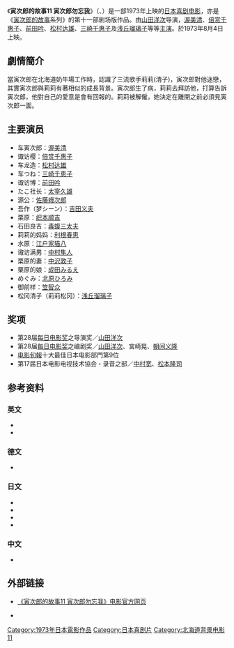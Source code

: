 {{noteTA
|1=zh:男人真命苦; zh-cn:寅次郎的故事; zh-tw:男人真命苦; zh-hk:男人四十戇居居;
}}
{{Infobox Film
| name = 寅次郎的故事11 寅次郎勿忘我<br><small>男はつらいよ 寅次郎忘れな草<br>Tora-san's Forget Me Not</small>
| image = 
| caption = 
| director = [[山田洋次|山田洋次]]
| producer = 
| writer = 山田洋次<br>宮崎晃<br>朝间义隆
| starring = [[渥美清|渥美清]]<br>[[浅丘瑠璃子|浅丘瑠璃子]]
| music = [[山本直纯|山本直纯]]
| cinematography = 高羽哲夫
| editing = 石井岩
| distributor = [[松竹|松竹]]
| released = {{Film date|1973|8|4}}
| runtime = 99分钟
| country = {{JPN}}
| language = 日语
| budget = 
| gross = 
| preceded_by = [[寅次郎的故事10_寅次郎美梦成真|寅次郎的故事10 寅次郎美梦成真]]
| followed_by = [[寅次郎的故事12_我的寅先生|寅次郎的故事12 我的寅先生]]
}}

《'''寅次郎的故事11 寅次郎勿忘我'''》（{{lang-ja|男はつらいよ 寅次郎忘れな草}}、{{lang-en|Tora-san's Forget Me Not}}）是一部1973年上映的[[日本|日本]][[喜剧电影|喜剧电影]]，亦是《[[寅次郎的故事|寅次郎的故事]]系列》的第十一部剧场版作品。由[[山田洋次|山田洋次]]导演，[[渥美清|渥美清]]、[[倍赏千惠子|倍赏千惠子]]、[[前田吟|前田吟]]、[[松村达雄|松村达雄]]、[[三崎千惠子|三崎千惠子]]及[[浅丘瑠璃子|浅丘瑠璃子]]等等[[主演|主演]]。於1973年8月4日上映。

==劇情簡介==
當寅次郎在北海道奶牛場工作時，認識了三流歌手莉莉(清子)，寅次郎對他迷戀，其實寅次郎與莉莉有著相似的成長背景。寅次郎生了病，莉莉去拜訪他，打算告訴寅次郎，他對自己的愛意是會有回報的。莉莉被解僱，她決定在離開之前必須見寅次郎一面。

==主要演员==
*车寅次郎：[[渥美清|渥美清]]
*诹访樱：[[倍赏千惠子|倍赏千惠子]]
*车龙造：[[松村达雄|松村达雄]]
*车つね：[[三崎千恵子|三崎千恵子]]
*诹访博：[[前田吟|前田吟]]
*たこ社长：[[太宰久雄|太宰久雄]]
*源公：[[佐藤蛾次郎|佐藤蛾次郎]]
*吾作（梦シーン）：[[吉田义夫|吉田义夫]]
*栗原：[[织本顺吉|织本顺吉]]
*石田良吉：[[毒蝮三太夫|毒蝮三太夫]]
*莉莉的妈妈：[[利根春恵|利根春恵]]
*水原：[[江户家猫八_(第4代)|江户家猫八]]
*诹访满男：[[中村隼人|中村隼人]]
*栗原的妻：[[中沢敦子|中沢敦子]]
*栗原的娘：[[成田みるえ|成田みるえ]]
*めぐみ：[[北原ひろみ|北原ひろみ]]
*御前样：[[笠智众|笠智众]]
*松冈清子（莉莉松冈）：[[浅丘瑠璃子|浅丘瑠璃子]]

==奖项==
* 第28届[[每日电影奖|每日电影奖]]之导演奖／[[山田洋次|山田洋次]]
* 第28届[[每日电影奖|每日电影奖]]之编剧奖／[[山田洋次|山田洋次]]、宮崎晃、[[朝间义隆|朝间义隆]]
* [[电影旬報|电影旬報]]十大最佳日本电影部門第9位
* 第17届日本电影电视技术協会・录音之部／[[中村宽|中村宽]]、[[松本隆司|松本隆司]]

==参考资料==
===英文===
* {{cite web|url=http://ftvdb.bfi.org.uk/sift/title/305844|title=OTOKO WA TSURAI YO TORAJIRO WASURENAGUSA (1973)|accessdate=2013-05-02|publisher=[[英国电影协会|英国电影协会]]|language=en|archive-url=https://web.archive.org/web/20121017231759/http://ftvdb.bfi.org.uk/sift/title/305844|archive-date=2012-10-17|dead-url=yes}}
* {{cite web|url=http://www.citwf.com/film257095.htm|title=OTOKO WA TSURAIYO -TORAJIRO WASURENA-GUSA|accessdate=2013-05-02|publisher=[[Complete_Index_to_World_Film|Complete Index to World Film]]|language=en|archive-date=2012-09-13|archive-url=https://web.archive.org/web/20120913075148/http://www.citwf.com/film257095.htm|dead-url=no}}

===德文===
* {{cite web|url=http://www.molodezhnaja.ch/torasan11.htm|title=Tora-San's Forget Me Not|accessdate=2013-05-02|publisher=[http://www.molodezhnaja.ch/ www.molodezhnaja.ch]|language=de|archive-date=2012-07-19|archive-url=https://web.archive.org/web/20120719065450/http://molodezhnaja.ch/torasan11.htm|dead-url=no}}

===日文===
* {{cite web|url=http://www.allcinema.net/prog/show_c.php?num_c=144461|title=男はつらいよ　寅次郎忘れな草(1973)|accessdate=2013-05-02|publisher=[http://www.allcinema.net/ www.allcinema.net]|language=ja|archive-date=2012-10-18|archive-url=https://web.archive.org/web/20121018035641/http://www.allcinema.net/prog/show_c.php?num_c=144461|dead-url=no}}
* {{cite web|url=http://www.japanese-cinema-db.jp/details/12057|title=男はつらいよ 寅次郎忘れな草|accessdate=2013-05-02|publisher=[http://www.japanese-cinema-db.jp/index.php 日本电影院数据库]（[[日本文化厅|日本文化厅]]）|language=ja|deadurl=yes|archiveurl=https://web.archive.org/web/20120226045830/http://www.japanese-cinema-db.jp/details/12057|archivedate=2012-02-26}}
* {{cite web|url=http://www.jmdb.ne.jp/1973/cw002490.htm|title=男はつらいよ 寅次郎忘れな草|accessdate=2013-05-02|language=ja|publisher=[[日本电影数据库|日本电影数据库]]|archive-date=2013-01-04|archive-url=https://web.archive.org/web/20130104201450/http://www.jmdb.ne.jp/1973/cw002490.htm|dead-url=no}}
* {{cite web|url=http://www.kinejun.jp/cinema/id/19958|title=男はつらいよ 寅次郎忘れな草|accessdate=2013-05-02|language=ja|publisher=[[电影旬报|电影旬报]]|deadurl=yes|archiveurl=https://web.archive.org/web/20120309141552/http://www.kinejun.jp/cinema/id/19958|archivedate=2012-03-09}}

===中文===
* {{cite web|url=http://movie.douban.com/subject/1499625/|title=寅次郎的故事11 寅次郎勿忘我|accessdate=2013-05-02|publisher=豆瓣电影|archive-date=2014-03-11|archive-url=https://web.archive.org/web/20140311031945/http://movie.douban.com/subject/1499625/|dead-url=no}}

==外部链接==
* {{ja icon}} [https://web.archive.org/web/20130209204722/http://www.tora-san.jp/toranomaki/movie11/ 《寅次郎的故事11 寅次郎勿忘我》电影官方网页]
* {{en icon}} {{imdb title|0070495|寅次郎的故事11 寅次郎勿忘我}}

{{寅次郎的故事}}

{{DEFAULTSORT:Tora-san-11}}
[[Category:1973年日本電影作品|Category:1973年日本電影作品]]
[[Category:日本喜剧片|Category:日本喜剧片]]
[[Category:北海道背景电影|Category:北海道背景电影]]
[[Category:寅次郎的故事系列|11]]
